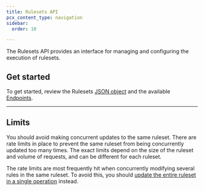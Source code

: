 ```yaml
---
title: Rulesets API
pcx_content_type: navigation
sidebar:
  order: 10

---
```


The Rulesets API provides an interface for managing and configuring the execution of rulesets.

## Get started

To get started, review the Rulesets [JSON object](/ruleset-engine/rulesets-api/json-object/) and the available [Endpoints](/ruleset-engine/rulesets-api/endpoints/).

***

## Limits

You should avoid making concurrent updates to the same ruleset. There are rate limits in place to prevent the same ruleset from being concurrently updated too many times. The exact limits depend on the size of the ruleset and volume of requests, and can be different for each ruleset.

The rate limits are most frequently hit when concurrently modifying several rules in the same ruleset. To avoid this, you should [update the entire ruleset in a single operation](/ruleset-engine/rulesets-api/update/) instead.
